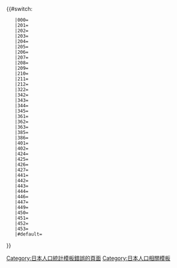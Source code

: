 <includeonly>{{#switch:{{{1}}}
	|000={{日本人口統計/fluctuation_2020|930160|1077491|1209365|1304866|1375481|1430862|1442795|1421310|1400728|1364316|1324473|7}}<!--奈良縣-->
	|201={{日本人口統計/fluctuation_2020|215642|265040|305614|335468|357178|368039|374944|370102|366591|360310|354630|7}}
	|202={{日本人口統計/fluctuation_2020|53475|58637|61711|65223|68237|73806|73668|70800|68451|64817|61744|6}}
	|203={{日本人口統計/fluctuation_2020|57456|71001|81266|89624|92949|95165|94188|91672|89023|87050|83285|6}}
	|204={{日本人口統計/fluctuation_2020|57020|62909|64894|69129|68815|74188|72741|71152|69178|67398|63889|6}}
	|205={{日本人口統計/fluctuation_2020|75508|95701|107316|112888|115554|121988|125005|124728|125605|124111|120922|9}}
	|206={{日本人口統計/fluctuation_2020|52081|54314|56439|58894|60262|63225|63248|61130|60146|57244|54857|7}}
	|207={{日本人口統計/fluctuation_2020|41546|40892|40089|39600|39869|40871|39928|37375|34460|30997|27927|1}}
	|208={{日本人口統計/fluctuation_2020|35987|37554|37387|36693|36644|36119|34676|32273|30287|26868|24096|2}}
	|209={{日本人口統計/fluctuation_2020|35550|48848|70461|86293|99604|106726|112830|113686|118113|118233|116675|10}}
	|210={{日本人口統計/fluctuation_2020|21205|26583|36314|43485|52817|56739|63487|70998|75227|77561|78113|10}}
	|211={{日本人口統計/fluctuation_2020|21431|25689|29546|32462|33939|34436|34950|34985|35859|36635|36832|10}}
	|212={{日本人口統計/fluctuation_2020|37963|37269|41101|41874|41736|42035|39762|37183|34227|31105|28121|6}}
	|322={{日本人口統計/fluctuation_2020|5978|5885|5822|5933|5773|5420|4967|4595|4107|3674|3226|1}}
	|342={{日本人口統計/fluctuation_2020|7899|11705|16854|18783|20096|20385|20497|20286|19727|18883|18009|7}}
	|343={{日本人口統計/fluctuation_2020|10023|13771|17949|21606|23123|24161|23977|23062|23440|23571|23219|6}}
	|344={{日本人口統計/fluctuation_2020|16892|20743|25754|27042|27595|28371|28566|27816|27734|27303|27587|7}}
	|345={{日本人口統計/fluctuation_2020|5321|5774|6459|7003|8728|8941|8539|8257|7929|7443|7225|6}}
	|361={{日本人口統計/fluctuation_2020|6269|7492|9446|9670|9650|9847|9422|9174|8653|8485|8167|6}}
	|362={{日本人口統計/fluctuation_2020|6430|7853|8560|8536|8620|8584|8042|7764|7440|6836|6439|5}}
	|363={{日本人口統計/fluctuation_2020|20988|25560|28172|30036|31533|32837|32934|33029|32121|31691|31177|8}}
	|385={{日本人口統計/fluctuation_2020|3189|3144|3083|2975|2743|2645|2472|2193|1895|1549|1295|1}}
	|386={{日本人口統計/fluctuation_2020|3852|3593|3430|3287|3035|2840|2623|2366|2102|1759|1479|1}}
	|401={{日本人口統計/fluctuation_2020|9413|9191|8909|9042|8831|8388|8153|7914|7657|7195|6729|1}}
	|402={{日本人口統計/fluctuation_2020|6573|6650|6987|7109|7363|7126|6846|6343|5856|5523|5179|5}}
	|424={{日本人口統計/fluctuation_2020|4483|11499|16452|18826|21336|23811|24005|24953|23728|22054|21714|8}}
	|425={{日本人口統計/fluctuation_2020|14783|16331|17213|20265|23625|24574|23782|22751|22182|23025|24043|6}}
	|426={{日本人口統計/fluctuation_2020|17355|17992|18427|20345|24605|29457|31444|32810|33070|33487|33810|10}}
	|427={{日本人口統計/fluctuation_2020|7693|12080|15793|18105|19408|19903|20126|19446|18531|17941|17018|7}}
	|441={{日本人口統計/fluctuation_2020|16419|15841|15182|14541|13421|12427|11318|9984|8642|7399|6229|1}}
	|442={{日本人口統計/fluctuation_2020|15930|16063|16510|17453|18633|20015|20376|20070|19176|18069|16728|7}}
	|443={{日本人口統計/fluctuation_2020|12725|12079|11460|10801|9950|9532|8670|7737|7020|5664|5037|1}}
	|444={{日本人口統計/fluctuation_2020|2009|1845|1788|1550|1472|1324|1194|1076|840|660|623|1}}
	|446={{日本人口統計/fluctuation_2020|4040|3654|3207|2731|2519|2310|2104|1800|1572|1354|1176|1}}
	|447={{日本人口統計/fluctuation_2020|1405|1285|1121|1213|926|875|783|743|524|449|357|1}}
	|449={{日本人口統計/fluctuation_2020|8502|8086|6627|6001|5516|5202|4854|4390|4107|3508|3061|1}}
	|450={{日本人口統計/fluctuation_2020|2360|2051|1800|1589|1514|1370|1292|1212|1039|895|753|1}}
	|451={{日本人口統計/fluctuation_2020|1717|1463|1155|1123|1046|1023|915|802|683|512|444|1}}
	|452={{日本人口統計/fluctuation_2020|6020|5173|4151|3481|3093|2821|2558|2045|1643|1313|1156|1}}
	|453={{日本人口統計/fluctuation_2020|7028|6251|4916|4187|3723|3336|2909|2608|2143|1745|1502|1}}
	|#default=[[Category:日本人口統計模板錯誤的頁面]]
}}</includeonly><noinclude>
[[Category:日本人口相關模板]]
</noinclude>